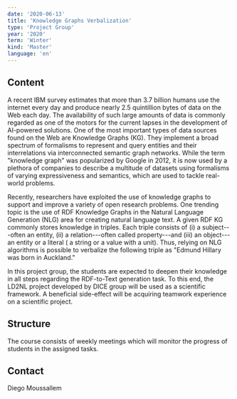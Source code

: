 ```yaml
---
date: '2020-06-13'
title: 'Knowledge Graphs Verbalization'
type: 'Project Group'
year: '2020'
term: 'Winter'
kind: 'Master'
language: 'en'
---
```


## Content

A recent IBM survey estimates that more than 3.7 billion humans use the internet every day and produce nearly 2.5 quintillion bytes of data on the Web each day. The availability of such large amounts of data is commonly regarded as one of the motors for the current lapses in the development of AI-powered solutions. One of the most important types of data sources found on the Web are Knowledge Graphs (KG). They implement a broad spectrum of formalisms to represent and query entities and their interrelations via interconnected semantic graph networks. While the term "knowledge graph" was popularized by Google in 2012, it is now used by a plethora of companies to describe a multitude of datasets using formalisms of varying expressiveness and semantics, which are used to tackle real-world problems.

Recently, researchers have exploited the use of knowledge graphs to support and improve a variety of open research problems. One trending topic is the use of RDF Knowledge Graphs in the Natural Language Generation (NLG) area for creating natural language text. A given RDF KG commonly stores knowledge in triples. Each triple consists of (i) a subject---often an entity, (ii) a relation---often called property---and (iii) an object---an entity or a literal ( a string or a value with a unit). Thus, relying on NLG algorithms is possible to verbalize the following triple as "Edmund Hillary was born in Auckland."

In this project group, the students are expected to deepen their knowledge in all steps regarding the RDF-to-Text generation task. To this end, the LD2NL project developed by DICE group will be used as a scientific framework. A beneficial side-effect will be acquiring teamwork experience on a scientific project.

## Structure

The course consists of weekly meetings which will monitor the progress of students in the assigned tasks.

## Contact

<Link to="/DiegoMoussallem">Diego Moussallem</Link>
